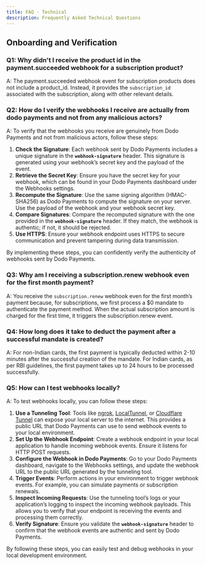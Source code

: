 ```yaml
---
title: FAQ - Technical
description: Frequently Asked Technical Questions
---
```


## Onboarding and Verification

### Q1: Why didn't I receive the product id in the payment.succeeded webhook for a subscription product? 

A: The payment.succeeded webhook event for subscription products does not include a product_id. Instead, it provides the `subscription_id` associated with the subscription, along with other relevant details.

### Q2: How do I verify the webhooks I receive are actually from dodo payments and not from any malicious actors?
A: To verify that the webhooks you receive are genuinely from Dodo Payments and not from malicious actors, follow these steps:

1. **Check the Signature**: Each webhook sent by Dodo Payments includes a unique signature in the **`webhook-signature`** header. This signature is generated using your webhook’s secret key and the payload of the event.
2. **Retrieve the Secret Key**: Ensure you have the secret key for your webhook, which can be found in your Dodo Payments dashboard under the Webhooks settings.
3. **Recompute the Signature**: Use the same signing algorithm (HMAC-SHA256) as Dodo Payments to compute the signature on your server. Use the payload of the webhook and your webhook secret key.
4. **Compare Signatures**: Compare the recomputed signature with the one provided in the **`webhook-signature`** header. If they match, the webhook is authentic; if not, it should be rejected.
5. **Use HTTPS**: Ensure your webhook endpoint uses HTTPS to secure communication and prevent tampering during data transmission.

By implementing these steps, you can confidently verify the authenticity of webhooks sent by Dodo Payments.

### Q3: Why am I receiving a subscription.renew webhook even for the first month payment?
A: You receive the `subscription.renew` webhook even for the first month’s payment because, for subscriptions, we first process a $0 mandate to authenticate the payment method. When the actual subscription amount is charged for the first time, it triggers the subscription.renew event. 

### Q4: How long does it take to deduct the payment after a successful mandate is created?

A: For non-Indian cards, the first payment is typically deducted within 2-10 minutes after the successful creation of the mandate.
For Indian cards, as per RBI guidelines, the first payment takes up to 24 hours to be processed successfully.

### Q5: How can I test webhooks locally?

A: To test webhooks locally, you can follow these steps:

1. **Use a Tunneling Tool**: Tools like [ngrok](https://ngrok.com/), [LocalTunnel](https://localtunnel.github.io/www/), or [Cloudflare Tunnel](https://developers.cloudflare.com/cloudflare-one/connections/connect-apps/) can expose your local server to the internet. This provides a public URL that Dodo Payments can use to send webhook events to your local environment.
2. **Set Up the Webhook Endpoint**: Create a webhook endpoint in your local application to handle incoming webhook events. Ensure it listens for HTTP POST requests.
3. **Configure the Webhook in Dodo Payments**: Go to your Dodo Payments dashboard, navigate to the Webhooks settings, and update the webhook URL to the public URL generated by the tunneling tool.
4. **Trigger Events**:  Perform actions in your environment to trigger webhook events. For example, you can simulate payments or subscription renewals.
5. **Inspect Incoming Requests**: Use the tunneling tool’s logs or your application’s logging to inspect the incoming webhook payloads. This allows you to verify that your endpoint is receiving the events and processing them correctly.
6. **Verify Signature**: Ensure you validate the **`webhook-signature`** header to confirm that the webhook events are authentic and sent by Dodo Payments.

By following these steps, you can easily test and debug webhooks in your local development environment.